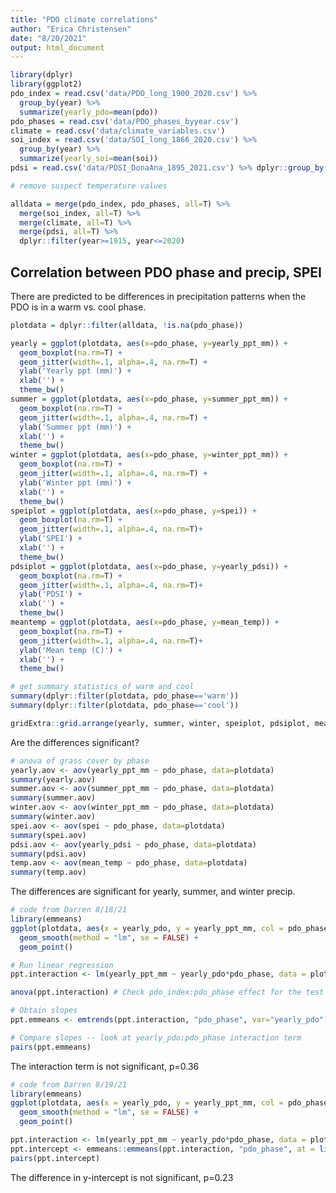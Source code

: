 ```yaml
---
title: "PDO climate correlations"
author: "Erica Christensen"
date: "8/20/2021"
output: html_document
---
```


```r
library(dplyr)
library(ggplot2)
pdo_index = read.csv('data/PDO_long_1900_2020.csv') %>%
  group_by(year) %>%
  summarize(yearly_pdo=mean(pdo))
pdo_phases = read.csv('data/PDO_phases_byyear.csv')
climate = read.csv('data/climate_variables.csv')
soi_index = read.csv('data/SOI_long_1866_2020.csv') %>%
  group_by(year) %>%
  summarize(yearly_soi=mean(soi))
pdsi = read.csv('data/PDSI_DonaAna_1895_2021.csv') %>% dplyr::group_by(year) %>% summarize(yearly_pdsi=mean(pdsi))

# remove suspect temperature values

alldata = merge(pdo_index, pdo_phases, all=T) %>%
  merge(soi_index, all=T) %>%
  merge(climate, all=T) %>%
  merge(pdsi, all=T) %>%
  dplyr::filter(year>=1915, year<=2020)

```

## Correlation between PDO phase and precip, SPEI

There are predicted to be differences in precipitation patterns when the PDO is in a warm vs. cool phase.

```r
plotdata = dplyr::filter(alldata, !is.na(pdo_phase))

yearly = ggplot(plotdata, aes(x=pdo_phase, y=yearly_ppt_mm)) +
  geom_boxplot(na.rm=T) +
  geom_jitter(width=.1, alpha=.4, na.rm=T) +
  ylab('Yearly ppt (mm)') +
  xlab('') +
  theme_bw()
summer = ggplot(plotdata, aes(x=pdo_phase, y=summer_ppt_mm)) +
  geom_boxplot(na.rm=T) +
  geom_jitter(width=.1, alpha=.4, na.rm=T) +
  ylab('Summer ppt (mm)') +
  xlab('') +
  theme_bw()
winter = ggplot(plotdata, aes(x=pdo_phase, y=winter_ppt_mm)) +
  geom_boxplot(na.rm=T) +
  geom_jitter(width=.1, alpha=.4, na.rm=T) +
  ylab('Winter ppt (mm)') +
  xlab('') +
  theme_bw()
speiplot = ggplot(plotdata, aes(x=pdo_phase, y=spei)) +
  geom_boxplot(na.rm=T) +
  geom_jitter(width=.1, alpha=.4, na.rm=T)+
  ylab('SPEI') +
  xlab('') +
  theme_bw()
pdsiplot = ggplot(plotdata, aes(x=pdo_phase, y=yearly_pdsi)) +
  geom_boxplot(na.rm=T) +
  geom_jitter(width=.1, alpha=.4, na.rm=T)+
  ylab('PDSI') +
  xlab('') +
  theme_bw()
meantemp = ggplot(plotdata, aes(x=pdo_phase, y=mean_temp)) +
  geom_boxplot(na.rm=T) +
  geom_jitter(width=.1, alpha=.4, na.rm=T)+
  ylab('Mean temp (C)') +
  xlab('') +
  theme_bw()

# get summary statistics of warm and cool
summary(dplyr::filter(plotdata, pdo_phase=='warm'))
summary(dplyr::filter(plotdata, pdo_phase=='cool'))

gridExtra::grid.arrange(yearly, summer, winter, speiplot, pdsiplot, meantemp, nrow=2)
```

Are the differences significant?

```r
# anova of grass cover by phase
yearly.aov <- aov(yearly_ppt_mm ~ pdo_phase, data=plotdata)
summary(yearly.aov)
summer.aov <- aov(summer_ppt_mm ~ pdo_phase, data=plotdata)
summary(summer.aov)
winter.aov <- aov(winter_ppt_mm ~ pdo_phase, data=plotdata)
summary(winter.aov)
spei.aov <- aov(spei ~ pdo_phase, data=plotdata)
summary(spei.aov)
pdsi.aov <- aov(yearly_pdsi ~ pdo_phase, data=plotdata)
summary(pdsi.aov)
temp.aov <- aov(mean_temp ~ pdo_phase, data=plotdata)
summary(temp.aov)
```

The differences are significant for yearly, summer, and winter precip. 


```r
# code from Darren 8/18/21
library(emmeans)
ggplot(plotdata, aes(x = yearly_pdo, y = yearly_ppt_mm, col = pdo_phase)) +
  geom_smooth(method = "lm", se = FALSE) +
  geom_point()

# Run linear regression
ppt.interaction <- lm(yearly_ppt_mm ~ yearly_pdo*pdo_phase, data = plotdata)

anova(ppt.interaction) # Check pdo_index:pdo_phase effect for the test of different slopes

# Obtain slopes
ppt.emmeans <- emtrends(ppt.interaction, "pdo_phase", var="yearly_pdo")

# Compare slopes -- look at yearly_pdo:pdo_phase interaction term
pairs(ppt.emmeans)

```

The interaction term is not significant, p=0.36

```r
# code from Darren 8/19/21
library(emmeans)
ggplot(plotdata, aes(x = yearly_pdo, y = yearly_ppt_mm, col = pdo_phase)) +
  geom_smooth(method = "lm", se = FALSE) +
  geom_point()

ppt.interaction <- lm(yearly_ppt_mm ~ yearly_pdo*pdo_phase, data = plotdata)
ppt.intercept <- emmeans::emmeans(ppt.interaction, "pdo_phase", at = list(pdo_index = 0))
pairs(ppt.intercept)
```

The difference in y-intercept is not significant, p=0.23

